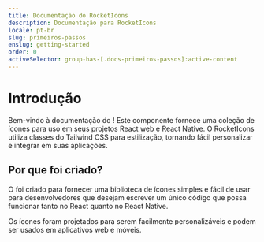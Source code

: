 ```yaml
---
title: Documentação do RocketIcons
description: Documentação para RocketIcons
locale: pt-br
slug: primeiros-passos
enslug: getting-started
order: 0
activeSelector: group-has-[.docs-primeiros-passos]:active-content
---
```



# Introdução

Bem-vindo à documentação do <RocketIconsText className="text-sky-500" />!
Este componente fornece uma coleção de ícones para uso em seus projetos React web e React Native. O RocketIcons utiliza classes do Tailwind CSS para estilização, tornando fácil personalizar e integrar em suas aplicações.

## Por que foi criado?

O <RocketIconsText className="text-sky-500" /> foi criado para fornecer uma biblioteca de ícones simples e fácil de usar para desenvolvedores que desejam escrever um único código que possa funcionar tanto no React quanto no React Native.

Os ícones foram projetados para serem facilmente personalizáveis e podem ser usados em aplicativos web e móveis.

<Usage />

